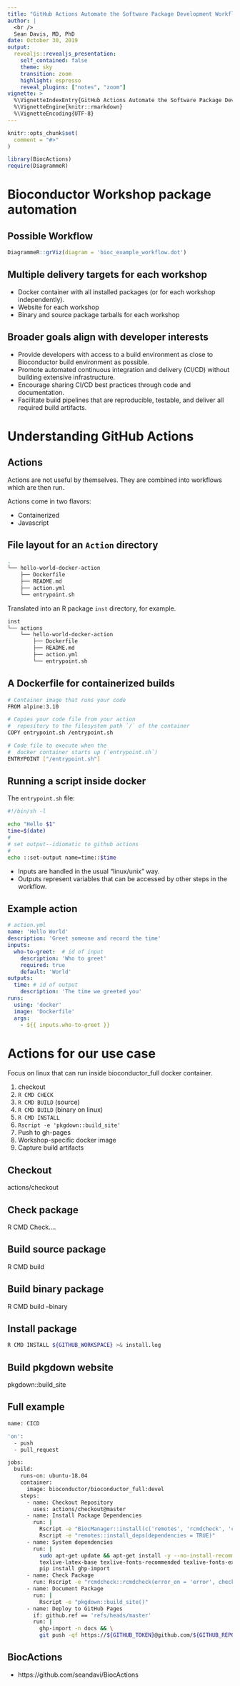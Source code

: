 ```yaml
---
title: "GitHub Actions Automate the Software Package Development Workflow"
author: |
  <br />
  Sean Davis, MD, PhD
date: October 30, 2019
output:
  revealjs::revealjs_presentation:
    self_contained: false
    theme: sky
    transition: zoom
    highlight: espresso
    reveal_plugins: ["notes", "zoom"]
vignette: >
  %\VignetteIndexEntry{GitHub Actions Automate the Software Package Development Workflow}
  %\VignetteEngine{knitr::rmarkdown}
  %\VignetteEncoding{UTF-8}
---
```


```r
knitr::opts_chunk$set(
  comment = "#>"
)
```

```r
library(BiocActions)
require(DiagrammeR)
```

# Bioconductor Workshop package automation

## Possible Workflow

```r
DiagrammeR::grViz(diagram = 'bioc_example_workflow.dot')
```


## Multiple delivery targets for each workshop

- Docker container with all installed packages (or for each workshop
  independently).
- Website for each workshop
- Binary and source package tarballs for each workshop

## Broader goals align with developer interests

- Provide developers with access to a build environment as close to
  Bioconductor build environment as possible.
- Promote automated continuous integration and delivery (CI/CD) without
  building extensive infrastructure.
- Encourage sharing CI/CD best practices through code and documentation.
- Facilitate build pipelines that are reproducible, testable, and
  deliver all required build artifacts.


# Understanding GitHub Actions

## Actions

Actions are not useful by themselves. They are combined into workflows
which are then run.

Actions come in two flavors:

- Containerized
- Javascript

## File layout for an `Action` directory

```sh
.
└── hello-world-docker-action
    ├── Dockerfile
    ├── README.md
    ├── action.yml
    └── entrypoint.sh
```

Translated into an R package `inst` directory, for example.

```sh
inst
└── actions
    └── hello-world-docker-action
        ├── Dockerfile
        ├── README.md
        ├── action.yml
        └── entrypoint.sh
```

## A Dockerfile for containerized builds

```sh
# Container image that runs your code
FROM alpine:3.10

# Copies your code file from your action
#  repository to the filesystem path `/` of the container
COPY entrypoint.sh /entrypoint.sh

# Code file to execute when the
#  docker container starts up (`entrypoint.sh`)
ENTRYPOINT ["/entrypoint.sh"]
```

## Running a script inside docker

The `entrypoint.sh` file:

```sh
#!/bin/sh -l

echo "Hello $1"
time=$(date)
#
# set output--idiomatic to github actions
# 
echo ::set-output name=time::$time
```

- Inputs are handled in the usual "linux/unix" way. 
- Outputs represent variables that can be accessed by
  other steps in the workflow.



## Example action

```yaml
# action.yml
name: 'Hello World'
description: 'Greet someone and record the time'
inputs:
  who-to-greet:  # id of input
    description: 'Who to greet'
    required: true
    default: 'World'
outputs:
  time: # id of output
    description: 'The time we greeted you'
runs:
  using: 'docker'
  image: 'Dockerfile'
  args:
    - ${{ inputs.who-to-greet }}
```

# Actions for our use case

Focus on linux that can run inside bioconductor_full docker container.

1. checkout
2. `R CMD CHECK`
3. `R CMD BUILD` (source)
4. `R CMD BUILD` (binary on linux)
5. `R CMD INSTALL` 
6. `Rscript -e 'pkgdown::build_site'`
7. Push to gh-pages
8. Workshop-specific docker image
9. Capture build artifacts

## Checkout

actions/checkout

## Check package

R CMD Check....

## Build source package

R CMD build

## Build binary package
 
R CMD build --binary

## Install package

```sh
R CMD INSTALL ${GITHUB_WORKSPACE} >& install.log
```

## Build pkgdown website

pkgdown::build_site

## Full example

```sh
name: CICD

'on':
  - push
  - pull_request

jobs:
  build:
    runs-on: ubuntu-18.04
    container:
      image: bioconductor/bioconductor_full:devel
    steps:
      - name: Checkout Repository
        uses: actions/checkout@master
      - name: Install Package Dependencies
        run: |
          Rscript -e "BiocManager::install(c('remotes', 'rcmdcheck', 'covr', 'pkgdown'))"
          Rscript -e "remotes::install_deps(dependencies = TRUE)"
      - name: System dependencies
        run: |
          sudo apt-get update && apt-get install -y --no-install-recommends \
          texlive-latex-base texlive-fonts-recommended texlive-fonts-extra texlive-latex-extra
          pip install ghp-import
      - name: Check Package
        run: Rscript -e "rcmdcheck::rcmdcheck(error_on = 'error', check_dir = 'check')"
      - name: Document Package
        run: |
          Rscript -e "pkgdown::build_site()"
      - name: Deploy to GitHub Pages
        if: github.ref == 'refs/heads/master'
        run: |
          ghp-import -n docs && \
          git push -qf https://${GITHUB_TOKEN}@github.com/${GITHUB_REPOSITORY}.git gh-pages
```

## BiocActions

- https://github.com/seandavi/BiocActions



